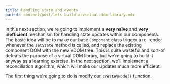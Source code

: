 ```yaml
---
title: Handling state and events
parent: content/post/lets-build-a-virtual-dom-library.mdx
---
```


In this next section, we're going to implement a **very naïve** and **very inefficient** mechanism for handling state updates within our components. The basic idea will be to make our base `Component` class trigger a re-render whenever the `setState` method is called, and replace the existing component DOM with the new VDOM tree. This is quite wasteful and sort-of defeats the purpose of a virtual DOM library, but we're going to build it anyway as a learning exercise. In the next section, we'll implement a reconciliation algorithm, which will make our updates much more efficient.

<CarbonAd />

The first thing we're going to do is modify our `createVNode()` function.
